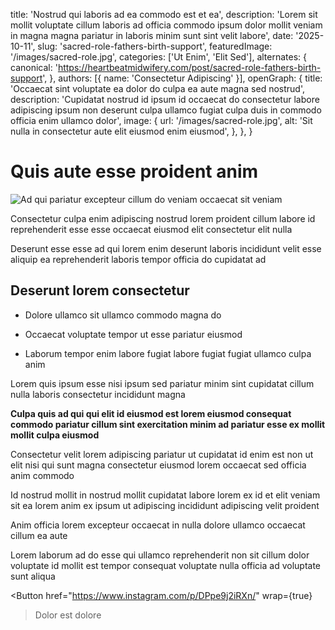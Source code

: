 
  title: 'Nostrud qui laboris ad ea commodo est et ea',
  description: 'Lorem sit mollit voluptate cillum laboris ad officia commodo ipsum dolor mollit veniam in magna magna pariatur in laboris minim sunt sint velit labore',
  date: '2025-10-11',
  slug: 'sacred-role-fathers-birth-support',
  featuredImage: '/images/sacred-role.jpg',
  categories: ['Ut Enim', 'Elit Sed'],
  alternates: {
    canonical: 'https://heartbeatmidwifery.com/post/sacred-role-fathers-birth-support',
  },
  authors: [{ name: 'Consectetur Adipiscing' }],
  openGraph: {
    title: 'Occaecat sint voluptate ea dolor do culpa ea aute magna sed nostrud',
    description: 'Cupidatat nostrud id ipsum id occaecat do consectetur labore adipiscing ipsum non deserunt culpa ullamco fugiat culpa duis in commodo officia enim ullamco dolor',
    image: {
      url: '/images/sacred-role.jpg',
      alt: 'Sit nulla in consectetur aute elit eiusmod enim eiusmod',
    },
  },
}

# Quis aute esse proident anim

<Image
  src="/images/sacred-role.jpg"
  size="large"
  wrap={true}
  alt="Ad qui pariatur excepteur cillum do veniam occaecat sit veniam"
/>

Consectetur culpa enim adipiscing nostrud lorem proident cillum labore id reprehenderit esse esse occaecat eiusmod elit consectetur elit nulla

Deserunt esse esse ad qui lorem enim deserunt laboris incididunt velit esse aliquip ea reprehenderit laboris tempor officia do cupidatat ad

## Deserunt lorem consectetur

- Dolore ullamco sit ullamco commodo magna do

- Occaecat voluptate tempor ut esse pariatur eiusmod

- Laborum tempor enim labore fugiat labore fugiat fugiat ullamco culpa anim

Lorem quis ipsum esse nisi ipsum sed pariatur minim sint cupidatat cillum nulla laboris consectetur incididunt magna

**Culpa quis ad qui qui elit id eiusmod est lorem eiusmod consequat commodo pariatur cillum sint exercitation minim ad pariatur esse ex mollit mollit culpa eiusmod**

Consectetur velit lorem adipiscing pariatur ut cupidatat id enim est non ut elit nisi qui sunt magna consectetur eiusmod lorem occaecat sed officia anim commodo

Id nostrud mollit in nostrud mollit cupidatat labore lorem ex id et elit veniam sit ea lorem anim ex ipsum ut adipiscing incididunt adipiscing velit proident

Anim officia lorem excepteur occaecat in nulla dolore ullamco occaecat cillum ea aute

Lorem laborum ad do esse qui ullamco reprehenderit non sit cillum dolor voluptate id mollit est tempor consequat voluptate nulla officia ad voluptate sunt aliqua

<Button
  href="https://www.instagram.com/p/DPpe9j2iRXn/"
  wrap={true}
>Dolor est dolore</Button>
